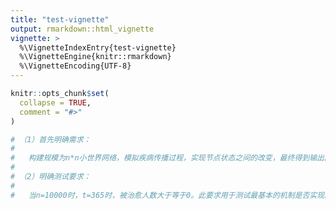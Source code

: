 ```yaml
---
title: "test-vignette"
output: rmarkdown::html_vignette
vignette: >
  %\VignetteIndexEntry{test-vignette}
  %\VignetteEngine{knitr::rmarkdown}
  %\VignetteEncoding{UTF-8}
---
```


```r
knitr::opts_chunk$set(
  collapse = TRUE,
  comment = "#>"
)
```

```r
# （1）首先明确需求：
# 
#   构建规模为n*n小世界网络，模拟疾病传播过程，实现节点状态之间的改变，最终得到输出图。
# 
# （2）明确测试要求：
# 
#   当n=10000时，t=365时，被治愈人数大于等于0。此要求用于测试最基本的机制是否实现。其余具体数据的测试难以找到一个标准。
```
